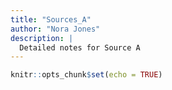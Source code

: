 ```yaml
---
title: "Sources_A"
author: "Nora Jones"
description: |
  Detailed notes for Source A
---
```


```r
knitr::opts_chunk$set(echo = TRUE)
```
